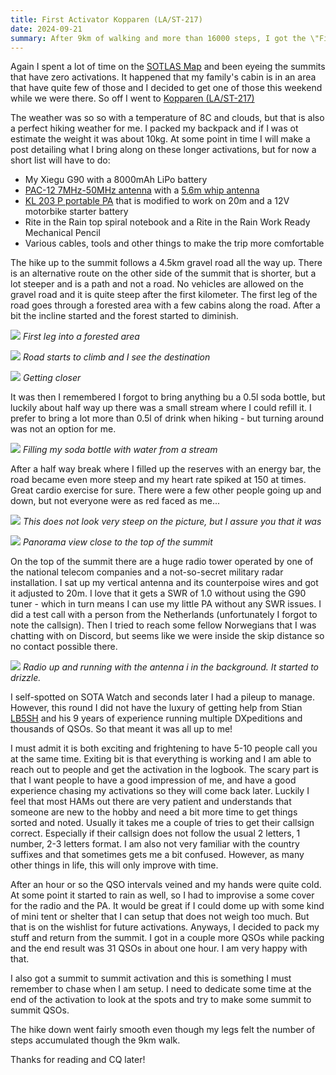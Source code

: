 ```yaml
---
title: First Activator Kopparen (LA/ST-217)
date: 2024-09-21
summary: After 9km of walking and more than 16000 steps, I got the \"First Activation\" badge and activated a summit that no one have activated before. The target summit was Kopparen (LA/ST-217). To me, finding un-activated summits and activating them for the first time is very exciting and something I absolutely want to keep doing!
---
```



Again I spent a lot of time on the [SOTLAS Map](https://sotl.as/map/) and been eyeing the summits that have zero activations. It happened that my family's cabin is in an area that have quite few of those and I decided to get one of those this weekend while we were there. So off I went to [Kopparen (LA/ST-217)](https://sotl.as/summits/LA/ST-217)

The weather was so so with a temperature of 8C and clouds, but that is also a perfect hiking weather for me. I packed my backpack and if I was ot estimate the weight it was about 10kg. At some point in time I will make a post detailing what I bring along on these longer activations, but for now a short list will have to do:

* My Xiegu G90 with a 8000mAh LiPo battery
* [PAC-12 7MHz-50MHz antenna](https://s.click.aliexpress.com/e/_DBHrEoj) with a [5.6m whip antenna](https://s.click.aliexpress.com/e/_DCpD9IF)
* [KL 203 P portable PA](https://www.rmitaly.com/en/product/kl-203-p/) that is modified to work on 20m and a 12V motorbike starter battery
* Rite in the Rain top spiral notebook and a Rite in the Rain Work Ready Mechanical Pencil 
* Various cables, tools and other things to make the trip more comfortable

The hike up to the summit follows a 4.5km gravel road all the way up. There is an alternative route on the other side of the summit that is shorter, but a lot steeper and is a path and not a road. No vehicles are allowed on the gravel road and it is quite steep after the first kilometer. The first leg of the road goes through a forested area with a few cabins along the road. After a bit the incline started and the forest started to diminish. 

![](/static/images/IMG20240921110936.jpg)
_First leg into a forested area_

![](/static/images/IMG20240921111827.jpg)
_Road starts to climb and I see the destination_

![](/static/images/IMG20240921113502.jpg)
_Getting closer_

It was then I remembered I forgot to bring anything bu a 0.5l soda bottle, but luckily about half way up there was a small stream where I could refill it. I prefer to bring a lot more than 0.5l of drink when hiking - but turning around was not an option for me.

![](/static/images/IMG20240921145117.jpg)
_Filling my soda bottle with water from a stream_

After a half way break where I filled up the reserves with an energy bar, the road became even more steep and my heart rate spiked at 150 at times. Great cardio exercise for sure. There were a few other people going up and down, but not everyone were as red faced as me...

![](/static/images/IMG20240921121738.jpg)
_This does not look very steep on the picture, but I assure you that it was_

![](/static/images/IMG20240921122235.jpg)
_Panorama view close to the top of the summit_


On the top of the summit there are a huge radio tower operated by one of the national telecom companies and a not-so-secret military radar installation. I sat up my vertical antenna and its counterpoise wires and got it adjusted to 20m. I love that it gets a SWR of 1.0 without using the G90 tuner - which in turn means I can use my little PA without any SWR issues. I did a test call with a person from the Netherlands (unfortunately I forgot to note the callsign). Then I tried to reach some fellow Norwegians that I was chatting with on Discord, but seems like we were inside the skip distance so no contact possible there.

![](/static/images/IMG20240921125719.jpg)
_Radio up and running with the antenna i in the background. It started to drizzle._

I self-spotted on SOTA Watch and seconds later I had a pileup to manage. However, this round I did not have the luxury of getting help from Stian [LB5SH](https://lb5sh.no/) and his 9 years of experience running multiple DXpeditions and thousands of QSOs. So that meant it was all up to me!

I must admit it is both exciting and frightening to have 5-10 people call you at the same time. Exiting bit is that everything is working and I am able to reach out to people and get the activation in the logbook. The scary part is that I want people to have a good impression of me, and have a good experience chasing my activations so they will come back later. Luckily I feel that most HAMs out there are very patient and understands that someone are new to the hobby and need a bit more time to get things sorted and noted. Usually it takes me a couple of tries to get their callsign correct. Especially if their callsign does not follow the usual 2 letters, 1 number, 2-3 letters format. I am also not very familiar with the country suffixes and that sometimes gets me a bit confused. However, as many other things in life, this will only improve with time.

After an hour or so the QSO intervals veined and my hands were quite cold. At some point it started to rain as well, so I had to improvise a some cover for the radio and the PA. It would be great if I could dome up with some kind of mini tent or shelter that I can setup that does not weigh too much. But that is on the wishlist for future activations. Anyways, I decided to pack my stuff and return from the summit. I got in a couple more QSOs while packing and the end result was 31 QSOs in about one hour. I am very happy with that. 

I also got a summit to summit activation and this is something I must remember to chase when I am setup. I need to dedicate some time at the end of the activation to look at the spots and try to make some summit to summit QSOs.

The hike down went fairly smooth even though my legs felt the number of steps accumulated though the 9km walk.

Thanks for reading and CQ later!